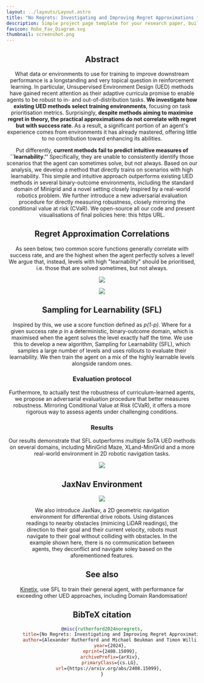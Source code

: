 ```yaml
---
layout: ../layouts/Layout.astro
title: "No Regrets: Investigating and Improving Regret Approximations for Curriculum Discovery"
description: Simple project page template for your research paper, built with Astro and Tailwind CSS
favicon: Robo_Fav_Diagram.svg
thumbnail: screenshot.png
---
```






<Header
  title={frontmatter.title}
  authors={[
    {
      name: "Alexander Rutherford",
      url: "https://amacrutherford.com",
      institution: "University of Oxford",
      notes: ["*"],
    },
    {
      name: "Michael Beukman",
      url: "https://michaelbeukman.com/",
      institution: "University of Oxford",
      notes: ["*"],
    },
    {
      name: "Timon Willi",
      url: "https://www.timonwilli.com/",
      institution: "University of Oxford",
    },
    {
      name: "Bruno Lacerda",
      url: "https://bfalacerda.github.io/",
      institution: "University of Oxford",
    },
    {
      name: "Nick Hawes",
      url: "https://www.robots.ox.ac.uk/~nickh/",
      institution: "University of Oxford",
    },
    {
      name: "Jakob Foerster",
      url: "https://www.jakobfoerster.com/",
      institution: "University of Oxford",
    }
  ]}
  conference="The Thirty-Eighth Annual Conference on Neural Information Processing Systems"
  notes={[
    {
      symbol: "*",
      text: "Equal contribution",
    },
  ]}
  links={[
    {
      name: "Paper",
      url: "https://arxiv.org/pdf/2408.15099",
      icon: "fa-solid:file-pdf",
    },
    {
      name: "SFL Algorithm",
      url: "https://github.com/amacrutherford/sampling-for-learnability",
      icon: "mdi:github",
    },
    {
      name: "JaxNav",
      url: "https://github.com/FLAIROx/JaxMARL/tree/main/jaxmarl/environments/jaxnav",
      icon: "mdi:github",
    },
    {
      name: "arXiv",
      url: "https://arxiv.org/abs/2408.15099",
      icon: "academicons:arxiv",
    },
  ]}
  />



<HighlightedSection>

## Abstract

What data or environments to use for training to improve downstream performance is a longstanding and very topical question in reinforcement learning. In particular, Unsupervised Environment Design (UED) methods have gained recent attention as their adaptive curricula promise to enable agents to be robust to in- and out-of-distribution tasks. **We investigate how existing UED methods select training environments**, focusing on task prioritisation metrics. Surprisingly, **despite methods aiming to maximise regret in theory, the practical approximations do not correlate with regret but with success rate**. As a result, a significant portion of an agent's experience comes from environments it has already mastered, offering little to no contribution toward enhancing its abilities.

Put differently, **current methods fail to predict intuitive measures of ``learnability.''** Specifically, they are unable to consistently identify those scenarios that the agent can sometimes solve, but not always. Based on our analysis, we develop a method that directly trains on scenarios with high learnability. This simple and intuitive approach outperforms existing UED methods in several binary-outcome environments, including the standard domain of Minigrid and a novel setting closely inspired by a real-world robotics problem. We further introduce a new adversarial evaluation procedure for directly measuring robustness, closely mirroring the conditional value at risk (CVaR). We open-source all our code and present visualisations of final policies here: this https URL.

</HighlightedSection>

## Regret Approximation Correlations 

As seen below, two common score functions generally correlate with success rate, and are the highest when the agent perfectly solves a level! We argue that, instead, levels with high "learnability" should be prioritised, i.e. those that are solved sometimes, but not always.

<TwoColumns>
  <Figure slot="left" caption="Max MC">
    <img src="../public/max_mc_hist.jpg">
    </img>
  </Figure>
  <Figure slot="right" caption="PVL">
    <img src="../public/pvl_hist.jpg">
    </img>
  </Figure>
</TwoColumns>


## Sampling for Learnability (SFL)

Inspired by this, we use a score function defined as _p(1-p)_. Where for a given success rate _p_ in a deterministic, binary-outcome domain, which is maximised when the agent solves the level exactly half the time. We use this to develop a new algorithm, Sampling for Learnability (SFL), which samples a large number of levels and uses rollouts to evaluate their learnability. We then train the agent on a mix of the highly learnable levels alongside random ones.

### Evaluation protocol

Furthermore, to actually test the robustness of curriculum-learned agents, we propose an adversarial evaluation procedure that better measures robustness. Mirroring Conditional Value at Risk (CVaR), it offers a more rigorous way to assess agents under challenging conditions.

### Results

Our results demonstrate that SFL outperforms multiple SoTA UED methods on several domains, including MiniGrid Maze, XLand-MiniGrid and a more real-world environment in 2D robotic navigation tasks.

<Figure>
    <img src="../public/minigrid_performance.jpeg">
    </img>
</Figure>

## JaxNav Environment

<TwoColumns>
  <Figure slot="left">
    <img src="../public/Jaxnav_MA_4.gif">
    </img>
  </Figure>
  <Figure slot="right">
    We also introduce JaxNav, a 2D geometric navigation environment for differential drive robots. Using distances readings to nearby obstacles (mimicing LiDAR readings), the direction to their goal and their current velocity, robots must navigate to their goal without colliding with obstacles. In the example shown here, there is no communication between agents, they deconflict and navigate soley based on the aforementioned features. 
  </Figure>
</TwoColumns>

## See also

[Kinetix](https://kinetix-env.github.io/), use SFL to train their general agent, with performance far exceeding other UED approaches, including Domain Randomisation!


## BibTeX citation

```bibtex
@misc{rutherford2024noregrets,
      title={No Regrets: Investigating and Improving Regret Approximations for Curriculum Discovery}, 
      author={Alexander Rutherford and Michael Beukman and Timon Willi and Bruno Lacerda and Nick Hawes and Jakob Foerster},
      year={2024},
      eprint={2408.15099},
      archivePrefix={arXiv},
      primaryClass={cs.LG},
      url={https://arxiv.org/abs/2408.15099}, 
}
```